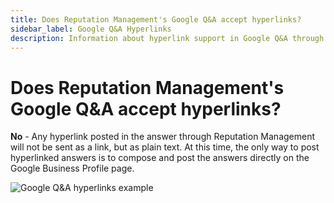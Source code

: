 ```yaml
---
title: Does Reputation Management's Google Q&A accept hyperlinks?
sidebar_label: Google Q&A Hyperlinks
description: Information about hyperlink support in Google Q&A through Reputation Management
---
```


# Does Reputation Management's Google Q&A accept hyperlinks?

**No** - Any hyperlink posted in the answer through Reputation Management will not be sent as a link, but as plain text. At this time, the only way to post hyperlinked answers is to compose and post the answers directly on the Google Business Profile page.

![Google Q&A hyperlinks example](/img/reputation-management/faqs/google-qa-hyperlinks.jpg)